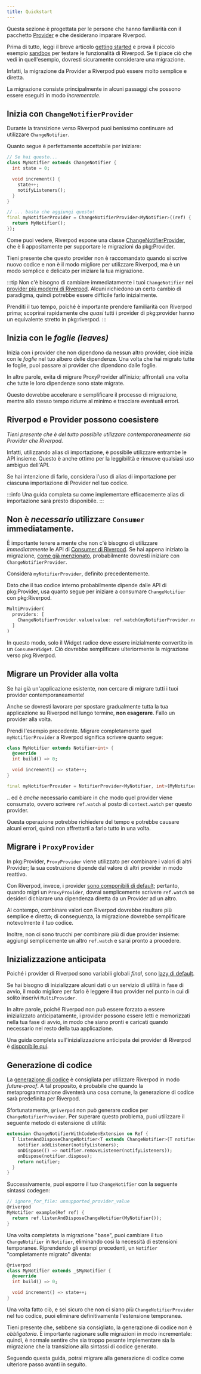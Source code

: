 ```yaml
---
title: Quickstart
---
```


Questa sezione è progettata per le persone che hanno familiarità con il pacchetto [Provider] e 
che desiderano imparare Riverpod.

Prima di tutto, leggi il breve articolo [getting started] e prova il piccolo esempio [sandbox] 
per testare le funzionalità di Riverpod. Se ti piace ciò che vedi in quell'esempio, 
dovresti sicuramente considerare una migrazione.

Infatti, la migrazione da Provider a Riverpod può essere molto semplice e diretta.

La migrazione consiste principalmente in alcuni passaggi che possono essere eseguiti in modo *incrementale*.

## Inizia con `ChangeNotifierProvider`
Durante la transizione verso Riverpod puoi benissimo continuare ad utilizzare `ChangeNotifier`.

Quanto segue è perfettamente accettabile per iniziare:

```dart
// Se hai questo...
class MyNotifier extends ChangeNotifier {
  int state = 0;

  void increment() {
    state++;
    notifyListeners();
  }
}

// ... basta che aggiungi questo!
final myNotifierProvider = ChangeNotifierProvider<MyNotifier>((ref) {
  return MyNotifier();
});
```
Come puoi vedere, Riverpod espone una classe [ChangeNotifierProvider], 
che è lì appositamente per supportare le migrazioni da pkg:Provider.

Tieni presente che questo provider non è raccomandato quando si scrive nuovo codice 
e non è il modo migliore per utilizzare Riverpod, ma è un modo semplice e delicato per iniziare la tua migrazione.

:::tip
Non c'è bisogno di cambiare immediatamente i tuoi `ChangeNotifier` nei [provider più moderni di Riverpod]. 
Alcuni richiedono un certo cambio di paradigma, quindi potrebbe essere difficile farlo inizialmente.

Prenditi il tuo tempo, poiché è importante prendere familiarità con Riverpod prima; 
scoprirai rapidamente che *quasi* tutti i provider di pkg:provider hanno un equivalente stretto in pkg:riverpod.
:::

## Inizia con le *foglie (leaves)*

Inizia con i provider che non dipendono da nessun altro provider, cioè inizia con le *foglie* nel tuo albero delle dipendenze. 
Una volta che hai migrato tutte le foglie, puoi passare ai provider che dipendono dalle foglie.

In altre parole, evita di migrare ProxyProvider all'inizio; affrontali una volta che tutte le loro dipendenze sono state migrate.

Questo dovrebbe accelerare e semplificare il processo di migrazione, mentre allo stesso tempo ridurre al minimo e tracciare eventuali errori.

## Riverpod e Provider possono coesistere
*Tieni presente che è del tutto possibile utilizzare contemporaneamente sia Provider che Riverpod.*

Infatti, utilizzando alias di importazione, è possibile utilizzare entrambe le API insieme.
Questo è anche ottimo per la leggibilità e rimuove qualsiasi uso ambiguo dell'API.

Se hai intenzione di farlo, considera l'uso di alias di importazione per ciascuna importazione di Provider nel tuo codice.

:::info
Una guida completa su come implementare efficacemente alias di importazione sarà presto disponibile.
:::

## Non è *necessario* utilizzare `Consumer` immediatamente.
È importante tenere a mente che non c'è bisogno di utilizzare *immediatamente* le API di [Consumer di Riverpod]. 
Se hai appena iniziato la migrazione, [come già menzionato], probabilmente dovresti iniziare con `ChangeNotifierProvider`.

Considera `myNotifierProvider`, definito precedentemente.

Dato che il tuo codice interno probabilmente dipende dalle API di pkg:Provider, usa quanto segue per iniziare a consumare `ChangeNotifier` con pkg:Riverpod.

```dart
MultiProvider(
  providers: [
    ChangeNotifierProvider.value(value: ref.watch(myNotifierProvider.notifier)),
  ]
)
```

In questo modo, solo il Widget radice deve essere inizialmente convertito in un `ConsumerWidget`.
Ciò dovrebbe semplificare ulteriormente la migrazione verso pkg:Riverpod.

## Migrare un Provider alla volta
Se hai già un'applicazione esistente, non cercare di migrare tutti i tuoi provider contemporaneamente!

Anche se dovresti lavorare per spostare gradualmente tutta la tua applicazione su Riverpod nel lungo termine, **non esagerare**. 
Fallo un provider alla volta.

Prendi l'esempio precedente. Migrare completamente quel `myNotifierProvider` a Riverpod significa scrivere quanto segue:

```dart
class MyNotifier extends Notifier<int> {
  @override
  int build() => 0;

  void increment() => state++;
}

final myNotifierProvider = NotifierProvider<MyNotifier, int>(MyNotifier.new);
```

.. ed è _anche_ necessario cambiare in che modo quel provider viene consumato, ovvero scrivere `ref.watch` al posto di `context.watch` per questo provider.

Questa operazione potrebbe richiedere del tempo e potrebbe causare alcuni errori, quindi non affrettarti a farlo tutto in una volta.

## Migrare i `ProxyProvider`
In pkg:Provider, `ProxyProvider` viene utilizzato per combinare i valori di altri Provider; 
la sua costruzione dipende dal valore di altri provider in modo reattivo.

Con Riverpod, invece, i provider [sono componibili di default]; pertanto, quando migri un `ProxyProvider`, 
dovrai semplicemente scrivere `ref.watch` se desideri dichiarare una dipendenza diretta da un Provider ad un altro.

Al contempo, combinare valori con Riverpod dovrebbe risultare più semplice e diretto; 
di conseguenza, la migrazione dovrebbe semplificare notevolmente il tuo codice.

Inoltre, non ci sono trucchi per combinare più di due provider insieme: 
aggiungi semplicemente un altro `ref.watch` e sarai pronto a procedere.

## Inizializzazione anticipata
Poiché i provider di Riverpod sono variabili globali *final*, sono [lazy di default].

Se hai bisogno di inizializzare alcuni dati o un servizio di utilità in fase di avvio, 
il modo migliore per farlo è leggere il tuo provider nel punto in cui di solito inserivi `MultiProvider`.

In altre parole, poiché Riverpod non può essere forzato a essere inizializzato anticipatamente, i provider
possono essere letti e memorizzati nella tua fase di avvio, in modo che siano pronti e caricati quando necessario nel resto della tua applicazione.

Una guida completa sull'inizializzazione anticipata dei provider di Riverpod è [disponibile qui].

## Generazione di codice
La [generazione di codice] è consigliata per utilizzare Riverpod in modo *future-proof*.
A tal proposito, è probabile che quando la metaprogrammazione diventerà una cosa comune, la generazione di codice sarà predefinita per Riverpod.

Sfortunatamente, `@riverpod` non può generare codice per `ChangeNotifierProvider`.
Per superare questo problema, puoi utilizzare il seguente metodo di estensione di utilità:
```dart
extension ChangeNotifierWithCodeGenExtension on Ref {
  T listenAndDisposeChangeNotifier<T extends ChangeNotifier>(T notifier) {
    notifier.addListener(notifyListeners);
    onDispose(() => notifier.removeListener(notifyListeners));
    onDispose(notifier.dispose);
    return notifier;
  }
}
```

Successivamente, puoi esporre il tuo `ChangeNotifier` con la seguente sintassi codegen:
```dart
// ignore_for_file: unsupported_provider_value
@riverpod
MyNotifier example(Ref ref) {
  return ref.listenAndDisposeChangeNotifier(MyNotifier());
}
```

Una volta completata la migrazione "base", puoi cambiare il tuo `ChangeNotifier` in `Notifier`, 
eliminando così la necessità di estensioni temporanee.
Riprendendo gli esempi precedenti, un `Notifier` "completamente migrato" diventa:

```dart
@riverpod
class MyNotifier extends _$MyNotifier {
  @override
  int build() => 0;

  void increment() => state++;
}
```

Una volta fatto ciò, e sei sicuro che non ci siano più `ChangeNotifierProvider` nel tuo codice, 
puoi eliminare definitivamente l'estensione temporanea.

Tieni presente che, sebbene sia consigliato, la generazione di codice non è *obbligatoria*.
È importante ragionare sulle migrazioni in modo incrementale:
quindi, è normale sentire che sia troppo pesante implementare sia la migrazione che la transizione alla sintassi di codice generato.

Seguendo questa guida, potrai migrare alla generazione di codice come ulteriore passo avanti in seguito.

[getting started]: /docs/introduction/getting_started
[sandbox]: https://dartpad.dev/?null_safety=true&id=ef06ab3ce0b822e6cc5db0575248e6e2
[provider]: https://pub.dev/packages/provider
[ChangeNotifierProvider]: https://pub.dev/documentation/hooks_riverpod/3.0.0-dev.17/legacy/ChangeNotifierProvider-class.html
[generazione di codice]: /docs/concepts/about_code_generation
[provider più moderni di Riverpod]: https://pub.dev/documentation/hooks_riverpod/3.0.0-dev.17/hooks_riverpod/Notifier-class.html
[sono componibili di default]: /docs/from_provider/motivation#combinare-i-provider-è-difficile-e-soggetto-a-errori
[come già menzionato]: /docs/from_provider/quickstart#start-with-changenotifierprovider
[Consumer di Riverpod]: /docs/concepts/reading
[lazy di default]: /docs/concepts/provider_lifecycles
[disponibile qui]: /docs/essentials/eager_initialization